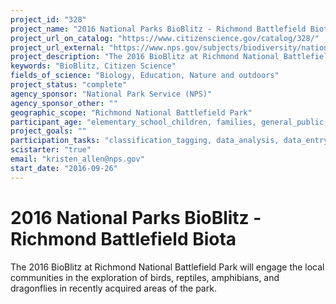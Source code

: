 ```yaml
---
project_id: "328"
project_name: "2016 National Parks BioBlitz - Richmond Battlefield Biota"
project_url_on_catalog: "https://www.citizenscience.gov/catalog/328/"
project_url_external: "https://www.nps.gov/subjects/biodiversity/national-parks-bioblitz.htm"
project_description: "The 2016 BioBlitz at Richmond National Battlefield Park will engage the local communities in the exploration of birds, reptiles, amphibians, and dragonflies in recently acquired areas of the park."
keywords: "BioBlitz, Citizen Science"
fields_of_science: "Biology, Education, Nature and outdoors"
project_status: "complete"
agency_sponsor: "National Park Service (NPS)"
agency_sponsor_other: ""
geographic_scope: "Richmond National Battlefield Park"
participant_age: "elementary_school_children, families, general_public, middle_school_children, targeted_group, teens"
project_goals: ""
participation_tasks: "classification_tagging, data_analysis, data_entry, finding_entities, identification, learning, observation, site_selection_description, specimen_sample_collection"
scistarter: "true"
email: "kristen_allen@nps.gov"
start_date: "2016-09-26"
---
```


# 2016 National Parks BioBlitz - Richmond Battlefield Biota

The 2016 BioBlitz at Richmond National Battlefield Park will engage the local communities in the exploration of birds, reptiles, amphibians, and dragonflies in recently acquired areas of the park.
